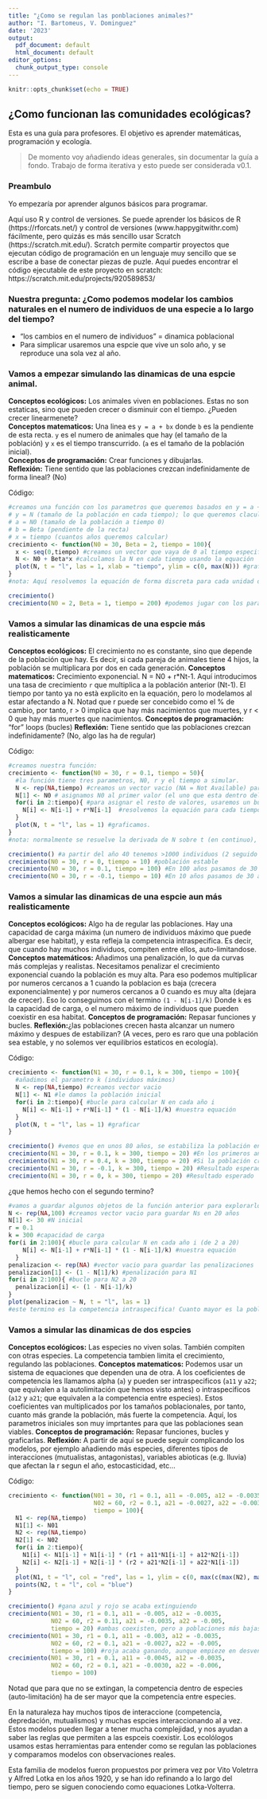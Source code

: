 ```yaml
---
title: "¿Como se regulan las ponblaciones animales?"
author: "I. Bartomeus, V. Dominguez"
date: '2023'
output:
  pdf_document: default
  html_document: default
editor_options:
  chunk_output_type: console
---
```


```r
knitr::opts_chunk$set(echo = TRUE)
```

## ¿Como funcionan las comunidades ecológicas?

Esta es una guía para profesores. El objetivo es aprender matemáticas, programación y ecología. 

> De momento voy añadiendo ideas generales, sin documentar la guía a fondo. Trabajo de forma iterativa y esto puede ser considerada v0.1.

### Preambulo

Yo empezaría por aprender algunos básicos para programar. 

Aquí uso R y control de versiones. Se puede aprender los básicos de R (https://rforcats.net/) y control de versiones (www.happygitwithr.com) fácilmente, pero quizás es más sencillo usar Scratch (https://scratch.mit.edu/). 
Scratch permite compartir proyectos que ejecutan código de programación en un lenguaje muy sencillo que se escribe a base de conectar piezas de puzle. Aquí puedes encontrar el código ejecutable de este proyecto en scratch: https://scratch.mit.edu/projects/920589853/

### Nuestra pregunta: ¿Como podemos modelar los cambios naturales en el numero de individuos de una especie a lo largo del tiempo? 

- "los cambios en el numero de individuos" = dinamica poblacional
- Para simplicar usaremos una espcie que vive un solo año, y se reproduce una sola vez al año.

### Vamos a empezar simulando las dinamicas de una espcie animal.

**Conceptos ecológicos:** Los animales viven en poblaciones. Estas no son estaticas, sino que pueden crecer o disminuir con el tiempo. ¿Pueden crecer linearmenete?  
**Conceptos matematicos:** Una linea es `y = a + bx` donde `b` es la pendiente de esta recta. `y` es el numero de animales que hay (el tamaño de la población) y `x` es el tiempo transcurrido. (`a` es el tamaño de la población inicial).  
**Conceptos de programación:** Crear funciones y dibujarlas.  
**Reflexión:** Tiene sentido que las poblaciones crezcan indefinidamente de forma lineal? (No)   

Código:  
```r
#creamos una función con los parametros que queremos basados en y = a + bx
# y = N (tamaño de la población en cada tiempo); lo que queremos clacular.
# a = N0 (tamaño de la población a tiempo 0)
# b = Beta (pendiente de la recta)
# x = tiempo (cuantos años queremos calcular)
crecimiento <- function(N0 = 30, Beta = 2, tiempo = 100){
  x <- seq(0,tiempo) #creamos un vector que vaya de 0 al tiempo especificado
  N <- N0 + Beta*x #calculamos la N en cada tiempo usando la equación
  plot(N, t = "l", las = 1, xlab = "tiempo", ylim = c(0, max(N))) #graficamos
} 
#nota: Aquí resolvemos la equación de forma discreta para cada unidad de tiempo, pero normalmente se trabaja en continuo.

crecimiento()
crecimiento(N0 = 2, Beta = 1, tiempo = 200) #podemos jugar con los parametros.
```

### Vamos a simular las dinamicas de una espcie más realisticamente

**Conceptos ecológicos:** El crecimiento no es constante, sino que depende de la población que hay. Es decir, si cada pareja de animales tiene 4 hijos, la población se multiplicara por dos en cada generación. 
**Conceptos matematicos:** Crecimiento exponencial. N = N0 + r*Nt-1. Aquí introducimos una tasa de crecimiento `r` que multiplica a la población anterior (Nt-1). El tiempo por tanto ya no està explicito en la equación, pero lo modelamos al estar afectando a N. Notad que r puede ser concebido como el % de cambio, por tanto, r > 0 implica que hay más nacimientos que muertes, y r < 0 que hay más muertes que nacimientos.
**Conceptos de programación:** "for" loops (bucles)
**Reflexión:** Tiene sentido que las poblaciones crezcan indefinidamente? (No, algo las ha de regular)

Código:
```r
#creamos nuestra función:
crecimiento <- function(N0 = 30, r = 0.1, tiempo = 50){
  #la función tiene tres parametros, N0, r y el tiempo a simular.
  N <- rep(NA,tiempo) #creamos un vector vacio (NA = Not Available) para guardar el valor de N para cada tiempo. 
  N[1] <- N0 # asignamos N0 al primer valor (el uno que esta dentro del corchete lo indica)
  for(i in 2:tiempo){ #para asignar el resto de valores, usaremos un bucle
    N[i] <- N[i-1] + r*N[i-1]  #resolvemos la equación para cada tiempo.
  }
  plot(N, t = "l", las = 1) #graficamos.
}
#nota: normalmente se resuelve la derivada de N sobre t (en continuo), pero es mucho más claro de forma discreta tal y como esta presentado aquí

crecimiento() #a partir del año 40 tenemos >1000 individuos (2 seguido de 9 ceros) individuos. Recuerda que hemos fijado r a 0.1, es decir la población incrementa en un 1% cada año.  
crecimiento(N0 = 30, r = 0, tiempo = 10) #población estable
crecimiento(N0 = 30, r = 0.1, tiempo = 100) #En 100 años pasamos de 30 a > 300000 individuos.
crecimiento(N0 = 30, r = -0.1, tiempo = 10) #En 10 años pasamos de 30 a < 10 individuos.
```

### Vamos a simular las dinamicas de una espcie aun más realisticamente

**Conceptos ecológicos:** Algo ha de regular las poblaciones. Hay una capacidad de carga máxima (un numero de individuos máximo que puede albergar ese habitat), y esta refleja la competencia intraspecifica. Es decir, que cuando hay muchos individuos, compiten entre ellos, auto-limitandose.
**Conceptos matemáticos:** Añadimos una penalización, lo que da curvas más complejas y realistas. Necesitamos penalizar el crecimiento exponencial cuando la población es muy alta. Para eso podemos multiplicar por numeros cercanos a 1 cuando la poblacion es baja (crecera exponencialmente) y por numeros cercanos a 0 cuando es muy alta (dejara de crecer). Eso lo conseguimos con el termino `(1 - N[i-1]/k)` Donde `k` es la capacidad de carga, o el numero máximo de individuos que pueden coexistir en esa habitat.
**Conceptos de programación:** Repasar funciones y bucles.
**Reflexión:**¿las poblaciones crecen hasta alcanzar un numero máximo y despues de estabilizan? (A veces, pero es raro que una población sea estable, y no solemos ver equilibrios estaticos en ecología). 

Código:
```r
crecimiento <- function(N1 = 30, r = 0.1, k = 300, tiempo = 100){
  #añadimos el parametro k (individuos máximos)
  N <- rep(NA,tiempo) #creamos vector vacio
  N[1] <- N1 #le damos la población inicial
  for(i in 2:tiempo){ #bucle para calcular N en cada año i
    N[i] <- N[i-1] + r*N[i-1] * (1 - N[i-1]/k) #nuestra equación
  }
  plot(N, t = "l", las = 1) #graficar
}

crecimiento() #vemos que en unos 80 años, se estabiliza la población en 300 individuos
crecimiento(N1 = 30, r = 0.1, k = 300, tiempo = 20) #En los primeros años, el crecimiento es casí exponencial.
crecimiento(N1 = 30, r = 0.4, k = 300, tiempo = 20) #Si la población crece muy rápido, se satura antes (en apenas 20 años)
crecimiento(N1 = 30, r = -0.1, k = 300, tiempo = 20) #Resultado esperado
crecimiento(N1 = 30, r = 0, k = 300, tiempo = 20) #Resultado esperado
```

¿que hemos hecho con el segundo termino?

```r
#vamos a guardar algunos objetos de la función anterior para explorarlos despues
N <- rep(NA,100) #creamos vector vacio para guardar Ns en 20 años
N[1] <- 30 #N inicial
r = 0.1
k = 300 #capacidad de carga
for(i in 2:100){ #bucle para calcular N en cada año i (de 2 a 20)
    N[i] <- N[i-1] + r*N[i-1] * (1 - N[i-1]/k) #nuestra equación
  }
penalizacion <- rep(NA) #vector vacio para guardar las penalizaciones
penalizacion[1] <- (1 - N[1]/k) #penalización para N1
for(i in 2:100){ #bucle para N2 a 20
  penalizacion[i] <- (1 - N[i-1]/k)  
}
plot(penalizacion ~ N, t = "l", las = 1) 
#este termino es la competencia intraspecifica! Cuanto mayor es la población, menor es el valor hasta alcanzar 0 y decrece de forma casi lineal.
```

### Vamos a simular las dinamicas de dos espcies

**Conceptos ecológicos:** Las especies no viven solas. También compiten con otras especies. La competencia tambien limita el crecimiento, regulando las poblaciones.
**Conceptos matematicos:** Podemos usar un sistema de equaciones que dependen una de otra. A los coeficientes de competencia les llamamos alpha (`a`) y pueden ser intraspecificos (`a11` y `a22`; que equivalen a la autolimitación que hemos visto antes) o intraspecificos (`a12` y `a21`; que equivalen a la competencia entre especies). Estos coeficientes van multiplicados por los tamaños poblacionales, por tanto, cuanto más grande la población, más fuerte la competencia. Aquí, los parametros iniciales son muy imprtantes para que las poblaciones sean viables.
**Conceptos de programación:** Repasar funciones, bucles y graficarlas.
**Reflexión:** A partir de aquí se puede seguir complicando los modelos, por ejemplo añadiendo más especies, diferentes tipos de interacciones (mutualistas, antagonistas), variables abioticas (e.g. lluvia) que afectan la r segun el año, estocasticidad, etc...

Código:
```r
crecimiento <- function(N01 = 30, r1 = 0.1, a11 = -0.005, a12 = -0.0035,
                        N02 = 60, r2 = 0.1, a21 = -0.0027, a22 = -0.003, 
                        tiempo = 100){
  N1 <- rep(NA,tiempo)
  N1[1] <- N01
  N2 <- rep(NA,tiempo)
  N2[1] <- N02
  for(i in 2:tiempo){
    N1[i] <- N1[i-1] + N1[i-1] * (r1 + a11*N1[i-1] + a12*N2[i-1])  
    N2[i] <- N2[i-1] + N2[i-1] * (r2 + a21*N2[i-1] + a22*N1[i-1])  
  }
  plot(N1, t = "l", col = "red", las = 1, ylim = c(0, max(c(max(N2), max(N1)))))
  points(N2, t = "l", col = "blue")
}

crecimiento() #gana azul y rojo se acaba extinguiendo
crecimiento(N01 = 30, r1 = 0.1, a11 = -0.005, a12 = -0.0035,
            N02 = 60, r2 = 0.11, a21 = -0.0035, a22 = -0.005, 
            tiempo = 20) #ambas coexisten, pero a poblaciones más bajas, al menos a corto plazo
crecimiento(N01 = 30, r1 = 0.1, a11 = -0.003, a12 = -0.0035,
            N02 = 60, r2 = 0.1, a21 = -0.0027, a22 = -0.005, 
            tiempo = 100) #roja acaba ganando, aunque empieze en desventaja 
crecimiento(N01 = 30, r1 = 0.1, a11 = -0.0045, a12 = -0.0035,
            N02 = 60, r2 = 0.1, a21 = -0.0030, a22 = -0.006, 
            tiempo = 100) 
```

Notad que para que no se extingan, la competencia dentro de especies (auto-limitación) ha de ser mayor que la competencia entre especies. 

En la naturaleza hay muchos tipos de interaccione (competencia, depredación, mutualismos) y muchas espcies interaccionando al a vez. Estos modelos pueden llegar a tener mucha complejidad, y nos ayudan a saber las reglas que permiten a las espceis coexistir. Los ecolólogos usamos estas herramientas para entender como se regulan las poblaciones y comparamos modelos con observaciones reales.

Esta familia de modelos fueron propuestos por primera vez por Vito Voletrra y Alfred Lotka en los años 1920, y se han ido refinando a lo largo del tiempo, pero se siguen conociendo como equaciones Lotka-Volterra.  


